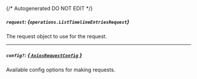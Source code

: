 {/* Autogenerated DO NOT EDIT  */}

##### `request`: *{`operations.ListTimelineEntriesRequest`}*
The request object to use for the request.
<Collapsible openLabel={Labels.showProperties} closeLabel={Labels.hideProperties}>
    <ListTimelineEntriesRequest/>
</Collapsible>

---
##### `config?`: [*{ `AxiosRequestConfig` }*](https://axios-http.com/docs/req_config)
Available config options for making requests.


